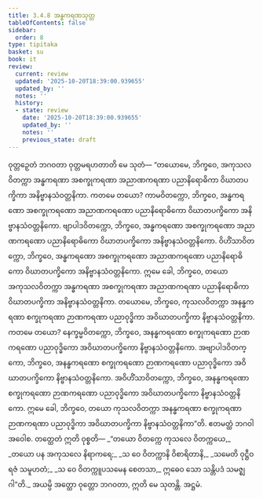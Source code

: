 ```yaml
---
title: 3.4.8 အန္ဓကရဏသုတ္တ
tableOfContents: false
sidebar:
  order: 8
type: tipitaka
basket: su
book: it
review:
  current: review
  updated: '2025-10-20T18:39:00.939655'
  updated_by: ''
  notes: ''
  history:
  - state: review
    date: '2025-10-20T18:39:00.939655'
    updated_by: ''
    notes: ''
    previous_state: draft
---
```



<DynamicBreadcrumb />


<ReviewStatus review={frontmatter.review} showDetails={true} />

<HypothesisAnnotation frontmatter={frontmatter} />

<Division number="87" book="it" e="ch" v="18" p="251">

<Paragraph number="603" book="it">
ဝုတ္တဉှေတံ ဘဂဝတာ ဝုတ္တမရဟတာတိ မေ သုတံ—
</Paragraph>

<Paragraph number="604" book="it">
“တယောမေ, ဘိက္ခဝေ, အကုသလဝိတက္ကာ အန္ဓကရဏာ အစက္ခုကရဏာ အညာဏကရဏာ ပညာနိရောဓိကာ ဝိဃာတပက္ခိကာ အနိဗ္ဗာနသံဝတ္တနိကာ. ကတမေ တယော? ကာမဝိတက္ကော, ဘိက္ခဝေ, အန္ဓကရဏော အစက္ခုကရဏော အညာဏကရဏော ပညာနိရောဓိကော ဝိဃာတပက္ခိကော အနိဗ္ဗာနသံဝတ္တနိကော. ဗျာပါဒဝိတက္ကော, ဘိက္ခဝေ, အန္ဓကရဏော အစက္ခုကရဏော အညာဏကရဏော ပညာနိရောဓိကော ဝိဃာတပက္ခိကော အနိဗ္ဗာနသံဝတ္တနိကော. ဝိဟိံသာဝိတက္ကော, ဘိက္ခဝေ, အန္ဓကရဏော အစက္ခုကရဏော အညာဏကရဏော ပညာနိရောဓိကော ဝိဃာတပက္ခိကော အနိဗ္ဗာနသံဝတ္တနိကော. ဣမေ ခေါ, ဘိက္ခဝေ, တယော အကုသလဝိတက္ကာ အန္ဓကရဏာ အစက္ခုကရဏာ အညာဏကရဏာ ပညာနိရောဓိကာ ဝိဃာတပက္ခိကာ အနိဗ္ဗာနသံဝတ္တနိကာ.
</Paragraph>

<Paragraph number="605" book="it">
တယောမေ, ဘိက္ခဝေ, ကုသလဝိတက္ကာ အနန္ဓကရဏာ စက္ခုကရဏာ ဉာဏကရဏာ ပညာဝုဒ္ဓိကာ အဝိဃာတပက္ခိကာ နိဗ္ဗာနသံဝတ္တနိကာ. ကတမေ တယော? နေက္ခမ္မဝိတက္ကော, ဘိက္ခဝေ, အနန္ဓကရဏော စက္ခုကရဏော ဉာဏကရဏော ပညာဝုဒ္ဓိကော အဝိဃာတပက္ခိကော နိဗ္ဗာနသံဝတ္တနိကော. အဗျာပါဒဝိတက္ကော, ဘိက္ခဝေ, အနန္ဓကရဏော စက္ခုကရဏော ဉာဏကရဏော ပညာဝုဒ္ဓိကော အဝိဃာတပက္ခိကော နိဗ္ဗာနသံဝတ္တနိကော. အဝိဟိံသာဝိတက္ကော, ဘိက္ခဝေ, အနန္ဓကရဏော စက္ခုကရဏော ဉာဏကရဏော ပညာဝုဒ္ဓိကော အဝိဃာတပက္ခိကော နိဗ္ဗာနသံဝတ္တနိကော. ဣမေ ခေါ, ဘိက္ခဝေ, တယော ကုသလဝိတက္ကာ အနန္ဓကရဏာ စက္ခုကရဏာ ဉာဏကရဏာ ပညာဝုဒ္ဓိကာ အဝိဃာတပက္ခိကာ နိဗ္ဗာနသံဝတ္တနိကာ”တိ. ဧတမတ္ထံ ဘဂဝါ အဝေါစ. တတ္ထေတံ ဣတိ ဝုစ္စတိ—
</Paragraph>

<Paragraph number="606" type="verses" book="it">
_“တယော ဝိတက္ကေ ကုသလေ ဝိတက္ကယေ,_  
_တယော ပန အကုသလေ နိရာကရေ;_  
_သ ဝေ ဝိတက္ကာနိ ဝိစာရိတာနိ,_  
_သမေတိ ဝုဋ္ဌီဝ ရဇံ သမူဟတံ;_  
_သ ဝေ ဝိတက္ကူပသမေန စေတသာ,_  
ဣဓေဝ သော သန္တိပဒံ သမဇ္ဈဂါ”တိ._  

</Paragraph>

<Paragraph number="607" book="it">
အယမ္ပိ အတ္ထော ဝုတ္တော ဘဂဝတာ, ဣတိ မေ သုတန္တိ.

</Paragraph>
</Division>

<Paragraph number="608" type="center" book="it">
အဋ္ဌမံ.
</Paragraph>
